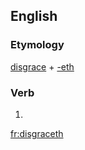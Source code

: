 ==English==

===Etymology===
[[disgrace]] + [[-eth]]

===Verb===
{{infl|en|verb form}}

# {{archaic third-person singular of|disgrace}}

[[fr:disgraceth]]